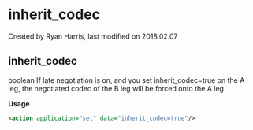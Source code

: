 
# inherit_codec 

 Created by  Ryan Harris, last modified on 2018.02.07

## inherit_codec

boolean If late negotiation is on, and you set inherit\_codec=true on the A leg, the negotiated codec of the B leg will be forced onto the A leg.

**Usage**

```xml
<action application="set" data="inherit_codec=true"/>
```


